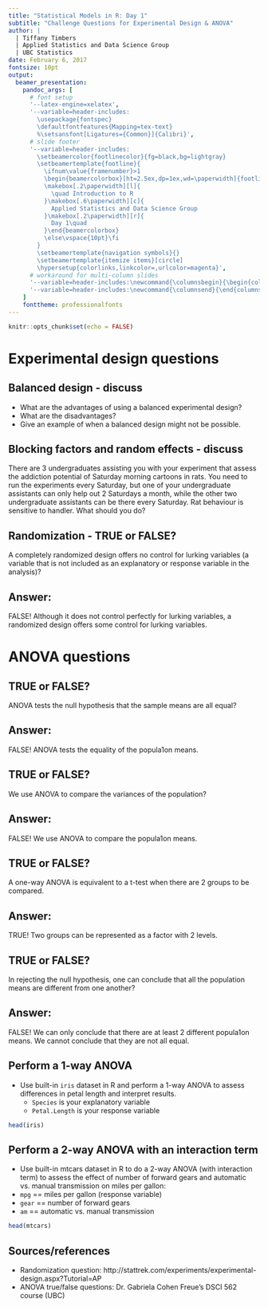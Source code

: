 ```yaml
---
title: "Statistical Models in R: Day 1"
subtitle: "Challenge Questions for Experimental Design & ANOVA"
author: |
  | Tiffany Timbers
  | Applied Statistics and Data Science Group
  | UBC Statistics
date: February 6, 2017
fontsize: 10pt
output:
  beamer_presentation:
    pandoc_args: [
      # font setup
      '--latex-engine=xelatex',
      '--variable=header-includes:
        \usepackage{fontspec}
        \defaultfontfeatures{Mapping=tex-text}
        %\setsansfont[Ligatures={Common}]{Calibri}',
      # slide footer
      '--variable=header-includes:
        \setbeamercolor{footlinecolor}{fg=black,bg=lightgray}
        \setbeamertemplate{footline}{
          \ifnum\value{framenumber}>1
          \begin{beamercolorbox}[ht=2.5ex,dp=1ex,wd=\paperwidth]{footlinecolor}
          \makebox[.2\paperwidth][l]{
            \quad Introduction to R
          }\makebox[.6\paperwidth][c]{
            Applied Statistics and Data Science Group
          }\makebox[.2\paperwidth][r]{
            Day 1\quad
          }\end{beamercolorbox}
          \else\vspace{10pt}\fi
        }
        \setbeamertemplate{navigation symbols}{}
        \setbeamertemplate{itemize items}[circle]
        \hypersetup{colorlinks,linkcolor=,urlcolor=magenta}',
      # workaround for multi-column slides
      '--variable=header-includes:\newcommand{\columnsbegin}{\begin{columns}}',
      '--variable=header-includes:\newcommand{\columnsend}{\end{columns}}'
    ]
    fonttheme: professionalfonts
---
```


```r
knitr::opts_chunk$set(echo = FALSE)
```

# Experimental design questions

## Balanced design - discuss 

- What are the advantages of using a balanced experimental design? 
- What are the disadvantages?
- Give an example of when a balanced design might not be possible.

## Blocking factors and random effects - discuss

There are 3 undergraduates assisting you with your experiment that assess the addiction potential of Saturday morning cartoons in rats. You need to run the experiments every Saturday, but one of your undergraduate assistants can only help out 2 Saturdays a month, while the other two undergraduate assistants can be there every Saturday. Rat behaviour is sensitive to handler. What should you do?

## Randomization - TRUE or FALSE?
A completely randomized design offers no control for lurking variables (a variable that is not included as an explanatory or response variable in the analysis)?

## Answer:
FALSE! Although it does not control perfectly for lurking variables, a randomized design offers some control for lurking variables.

# ANOVA questions

## TRUE or FALSE?
ANOVA	tests	the	null	hypothesis	that	the	sample means	are	all	equal?

## Answer:
FALSE! ANOVA tests the	equality of	the	popula1on	means.

## TRUE or FALSE?
We use ANOVA to compare	the	variances	of the population?

## Answer:
FALSE! We	use	ANOVA	to	compare	the	popula1on	means.

## TRUE or FALSE?
A	one-way	ANOVA	is	equivalent	to	a	t-test	when	there	are	2	groups	to	be	compared.	

## Answer:
TRUE!	Two	groups	can	be	represented	as	a	factor	with	2	levels.

## TRUE or FALSE?
In	rejecting	the	null	hypothesis,	one	can	conclude	that	all	the	population means	are	different	from	one	another?

## Answer:
FALSE! We can only conclude that there	are	at	least	2	different	popula1on	means. We cannot conclude that they are not all equal.

## Perform a 1-way ANOVA

- Use built-in `iris` dataset in R and perform a 1-way ANOVA to assess differences in petal length and interpret results.
  - `Species` is your explanatory variable
  - `Petal.Length` is your response variable

```r
head(iris)
```

## Perform a 2-way ANOVA with an interaction term

- Use built-in mtcars dataset in R to do a 2-way ANOVA (with interaction term) to assess the effect of number of forward gears and automatic vs. manual transmission on miles per gallon:
- `mpg` ==  miles per gallon (response variable)
- `gear` == number of forward gears
- `am` == automatic vs. manual transmission

```r
head(mtcars)
```

## Sources/references
- Randomization question: http://stattrek.com/experiments/experimental-design.aspx?Tutorial=AP
- ANOVA true/false questions: Dr. Gabriela Cohen Freue's DSCI 562 course (UBC)